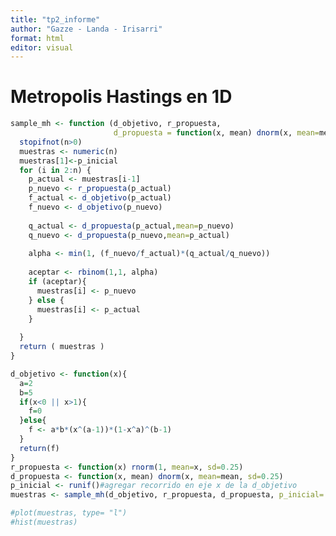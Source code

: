 ```yaml
---
title: "tp2_informe"
author: "Gazze - Landa - Irisarri"
format: html
editor: visual
---
```


# Metropolis Hastings en 1D

```r
sample_mh <- function (d_objetivo, r_propuesta, 
                       d_propuesta = function(x, mean) dnorm(x, mean=mean, sd=0.25), p_inicial, n){
  stopifnot(n>0)
  muestras <- numeric(n)
  muestras[1]<-p_inicial
  for (i in 2:n) {
    p_actual <- muestras[i-1]
    p_nuevo <- r_propuesta(p_actual)
    f_actual <- d_objetivo(p_actual)
    f_nuevo <- d_objetivo(p_nuevo)
    
    q_actual <- d_propuesta(p_actual,mean=p_nuevo)
    q_nuevo <- d_propuesta(p_nuevo,mean=p_actual)
    
    alpha <- min(1, (f_nuevo/f_actual)*(q_actual/q_nuevo))
    
    aceptar <- rbinom(1,1, alpha)
    if (aceptar){
      muestras[i] <- p_nuevo
    } else {
      muestras[i] <- p_actual
    }
    
  }
  return ( muestras ) 
}

d_objetivo <- function(x){
  a=2
  b=5
  if(x<0 || x>1){
    f=0
  }else{
    f <- a*b*(x^(a-1))*(1-x^a)^(b-1)
  }
  return(f)
}
r_propuesta <- function(x) rnorm(1, mean=x, sd=0.25)
d_propuesta <- function(x, mean) dnorm(x, mean=mean, sd=0.25)
p_inicial <- runif()#agregar recorrido en eje x de la d_objetivo
muestras <- sample_mh(d_objetivo, r_propuesta, d_propuesta, p_inicial= p_inicial, n=50000 )

#plot(muestras, type= "l")
#hist(muestras)


```

